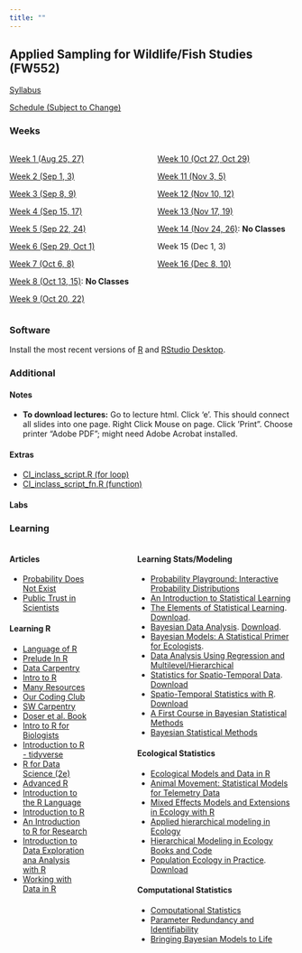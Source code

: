 ```yaml
---
title: ""
---
```


## Applied Sampling for Wildlife/Fish Studies (FW552)

<p><a href="Syllabus.qmd">Syllabus</a></p>

<p><a href="schedule.qmd">Schedule (Subject to Change)</a></p>

::: {.panel-tabset}


### Weeks 

:::: {.columns}

::: {.column width="50%"}

<p><a href="week1.qmd">Week 1 (Aug 25, 27)</a></p>

<p><a href="week2.qmd">Week 2 (Sep 1, 3)</a></p>

<p><a href="week3.qmd">Week 3 (Sep 8, 9)</a></p>

<p><a href="week4.qmd">Week 4 (Sep 15, 17)</a></p>

<p><a href="week5.qmd">Week 5 (Sep 22, 24)</a></p>

<p><a href="week6.qmd">Week 6 (Sep 29, Oct 1)</a></p>

<p><a href="week7.qmd">Week 7 (Oct 6, 8)</a></p>
<!-- <p>Week 7 (Oct 6, 8)</p> -->

<p><a href="week8.qmd">Week 8 (Oct 13, 15)</a>: <b>No Classes</b></p>

<!-- <p>Week 8 (Oct 13, 15)</p> -->
<!-- <p><a style="pointer-events: none; cursor: default; color:#606060"href="week8.qmd">Week 8 (Oct 8, 11)</a></p> -->

<p><a href="week9.qmd">Week 9 (Oct 20, 22)</a></p>
<!-- <p>Week 9 (Oct 20, 22)</p> -->



:::

::: {.column width="50%"}

<p><a href="week10.qmd">Week 10 (Oct 27, Oct 29)</a></p>
<!-- <p>Week 10 (Oct 27, Oct 29)</p> -->

<p><a href="week11.qmd">Week 11 (Nov 3, 5)</a></p>
<!-- <p>Week 11 (Nov 3, 5)</p> -->

<p><a href="week12.qmd">Week 12 (Nov 10, 12)</a></p>
<!-- <p>Week 12 (Nov 10, 12)</p> -->

<p><a href="week13.qmd">Week 13 (Nov 17, 19)</a></p>
<!-- <p>Week 13 (Nov 17, 19)</p> -->

<p><a href="week14.qmd">Week 14 (Nov 24, 26)</a>: <b>No Classes</b></p>
<!-- <p>Week 14 (Nov 24, 26)</p> -->

<!-- <p><a href="week15.qmd">Week 15 (Dec 1, 3)</a></p> -->
<p>Week 15 (Dec 1, 3)</p>

<p><a href="week16.qmd">Week 16 (Dec 8, 10)</a></p>
<!-- <p>Week 16 (Dec 8, 10)</p> -->

:::

::::

### Software

Install the most recent versions of <a href="https://cran.r-project.org/">R</a> and <a href="https://www.rstudio.com/products/rstudio/download/">RStudio Desktop</a>.

<!-- <a href="https://github.com/">Github</a> ... still thinking about whether we will use -->

<!-- <br> -->

### Additional

#### Notes
-   **To download lectures:** Go to lecture html. Click 'e'. This should connect all slides into one page. Right Click Mouse on page. Click 'Print". Choose printer "Adobe PDF"; might need Adobe Acrobat installed. 


#### Extras

- <a href="/classfiles552/ThompsonChapter3/CI_inclass_script.R">CI_inclass_script.R (for loop)</a>
- <a href="/classfiles552/ThompsonChapter3/CI_inclass_script_fn.R">CI_inclass_script_fn.R (function)</a>

#### Labs

<!-- ### Co-lead Discussion -->

<!-- - Students will be grouped and assigned a topic (e.g., mark-recapture).  -->

<!-- - Each group should pick an application paper (ideally) or methods paper (if desired) that is published on the assigned topic for the class to read.  -->

<!-- - Please send the paper (pdf) to me via email **2 weeks** before the topic is listed on the <a href="schedule.qmd">Schedule</a>; I will then post the paper on the website under the class prior to the discussion date. -->

<!-- - The group should come prepared to lead the discussion on the paper for (20-25 minutes). Assign questions for us to focus on or come prepared with questions to lead the discussion. Generally focus on things like... -->

<!--   - what is the statistical model -->
<!--   - did the authors define it clearly or reference another paper -->
<!--   - the type of data that is relevant -->
<!--   - how the sampling was achieved -->
<!--   - the inference/prediction that was sought -->
<!--   - how the model was used to answer the fundamental research question -->
<!--   - nuisances of issues of concern in the modeling or sampling -->
<!--   - try and connect principles/stastistics in the paper to what we have been doing in the class -->


<!-- ## Assigned Groups -->

<!-- **Species Distribution Model (10/8):** 		Libby Mojica, Travis Rainey		 -->
<!-- **Mark Recapture (10/11):**		Alex Badeaux, Noel Clark, Elke Tukker		 -->
<!-- **N mixture or Integrated Data Models (10/25):**	Sarah Gaulke, Sean Ingram		 -->
<!-- **Animal Movement (10/29):**		Jeremy Alder, Becca Windell		 -->
<!-- **Habitat Selection (11/5):**		Waverly Davis,  Lisa Roerk		 -->
<!-- **Community Modeling (11/12):**		Cat Adams, Bijoya Paul		 -->


<!-- ### Project -->

<!-- #### **Project Type** -->

<!-- Decide on whether you will work on a **1)** independent research project or **2)** develop a short lecture or lab case study on a statistical methodology. Research projects are individual, while a lecture/lab case study can be a team of 2-3 people.  -->

<!-- Once decided, individually (for a research project) or as a group (case study), email me a one paragraph synopsis of your plan and topic of choice. <span style="color:purple"><b>Please do this by October 25. </b></span> I will followup if I have any questions. -->

<!-- ##### **Independent Research Project** -->

<!-- Conduct a quantitative-focused project, such as a statistical analysis of data, or simulation based investigation. If you are unsure of whether your idea fits, come talk with me. If you want to use data from your graduate research, that would be great, but no need to use all of it or for exactly the purpose of your project. Simplifying the data and analysis is good and appropriate.  -->

<!-- *Objectives:* -->

<!-- - Write a report; this should be turned in <span style="color:purple"><b>December 6 (last day of classes).</b></span>  -->

<!-- - Present findings in class as an [ignite talk](https://www.ignitetalks.io/); i.e., a 5 minute long presentation with 20 slides and with the slides advancing automatically every 15 seconds. <span style="color:purple"><b>Presentations will be on December 3 and 6.</b></span>  -->

<!-- Prepare a report via R Markdown that generally follows the sections of 1) idea/hypothesis/setup, 2) data explanation, sampling methodology, and modeling, 3) results, and 4) summary/conclusions.  -->

<!-- In Canvas, please submit the compiled HTML, as well as all other files needed to knit this file. -->

<!-- This class is focused on  statistical models and model fitting, so make sure to emphasize the specifics of the statistical model that is being used and how it is being fit.  -->

<!-- This report does not have to be long, but it should be clear and well presented. Part of the grade will be your focus on communicating the data/model/results visually and via clear statistical language.  -->

<!-- ##### **Lecture/Lab Case Study ** -->

<!-- *Objective:* -->

<!-- - Create a lecture, R code lab, or hybrid centered around a quantitative approach relevant to wildlife ecology and conservation. -->

<!-- For example, 1) develop a lecture on a specific statistical model, 2) a lab walk through implementing the model and important nuances to consider, or 3) some mixture of these. -->

<!-- Aim for the lecture/lab to be around 25-30 minutes. <span style="color:purple"><b>Presentations will be on December 3 and 6</b></span>. Please submit the final materials on Canvas by <span style="color:purple"><b>December 6 (last day of classes).</b></span>  -->

<!-- Evaluation will be based on the clarity and organization of the materials presented and the preparedness of the instructors in engaging with the class.  -->

### Learning

:::: {.columns}

::: {.column width="30%"}

#### **Articles**

-   [Probability Does Not Exist](/readings/Prob.not.exist.pdf)
-   [Public Trust in Scientists](/readings/PublicDistrustScientists.pdf)

#### **Learning R**

-   [Language of R](https://bgerber123.github.io/R1day/#/the-language-of-r)
-   [Prelude In R](http://preludeinr.com/r-basics/)
-   [Data Carpentry](https://datacarpentry.org/R-ecology-lesson/)
-   [Intro to R](https://intro2r.com/)
-   [Many Resources](https://paulvanderlaken.com/2017/08/10/r-resources-cheatsheets-tutorials-books)
-   [Our Coding Club](https://ourcodingclub.github.io/tutorials/intro-to-r/)
-   [SW Carpentry](http://swcarpentry.github.io/r-novice-inflammation/)
-   [Doser et al. Book](https://www.jeffdoser.com/files/for875/_book/)
-   [Intro to R for Biologists](https://melbournebioinformatics.github.io/r-intro-biologists/intro_r_biologists.html#R_for_Biologists_course)
-   [Introduction to R - tidyverse](https://bookdown.org/ansellbr/WEHI_tidyR_course_book/)
-   [R for Data Science (2e)](https://r4ds.hadley.nz/)
-   [Advanced R](https://adv-r.hadley.nz/index.html)
-   [Introduction to the R Language](https://bookdown.org/mcwimberly/gdswr-book/introduction-to-the-r-language.html#matrices-and-lists)
-   [Introduction to R](https://bookdown.org/palmjulia/r_intro_script/introduction.html)
-   [An Introduction to R for Research](https://bookdown.org/rwnahhas/IntroToR/)
-   [Introduction to Data Exploration ana Analysis with R](https://bookdown.org/mikemahoney218/IDEAR/)
-   [Working with Data in R](https://bookdown.org/ejvanholm/WorkingWithData/)

:::

::: {.column width="10%"}
<!-- empty column to create gap -->
:::

::: {.column width="60%"}

#### **Learning Stats/Modeling**
-   [Probability Playground: Interactive Probability Distributions](https://www.acsu.buffalo.edu/~adamcunn/probability/probability.html)
-   [An Introduction to Statistical Learning](https://www.statlearning.com/)
-   [The Elements of Statistical Learning](https://hastie.su.domains/ElemStatLearn/). [Download](https://hastie.su.domains/ElemStatLearn/printings/ESLII_print12_toc.pdf).
-   [Bayesian Data Analysis](http://www.stat.columbia.edu/~gelman/book/). [Download](http://www.stat.columbia.edu/~gelman/book/BDA3.pdf).
-   [Bayesian Models: A Statistical Primer for Ecologists](https://press.princeton.edu/books/hardcover/9780691159287/bayesian-models).
-   [Data Analysis Using Regression and Multilevel/Hierarchical](http://www.stat.columbia.edu/~gelman/arm/)
-   [Statistics for Spatio-Temporal Data ](https://www.amazon.com/Statistics-Spatio-Temporal-Data-Noel-Cressie/dp/0471692743). [Download](https://download.e-bookshelf.de/download/0004/0172/80/L-G-0004017280-0009119041.pdf)
-   [Spatio-Temporal Statistics with R](https://spacetimewithr.org/). [Download](https://spacetimewithr.org/download)
-   [A First Course in Bayesian Statistical Methods](https://pdhoff.github.io/book/)
-   [Bayesian Statistical Methods](https://bayessm.wordpress.ncsu.edu/)

#### **Ecological Statistics**
-   [Ecological Models and Data in R](https://ms.mcmaster.ca/~bolker/emdbook/book.pdf)
-   [Animal Movement: Statistical Models for Telemetry Data](https://www.amazon.com/Animal-Movement-Statistical-Models-Telemetry/dp/1032097183)
-   [Mixed Effects Models and Extensions in Ecology with R](https://www.highstat.com/index.php?view=article&id=17&catid=18)
-   [Applied hierarchical modeling in Ecology](https://www.mbr-pwrc.usgs.gov/pubanalysis/keryroylebook/)
-   [Hierarchical Modeling in Ecology Books and Code](https://www.mbr-pwrc.usgs.gov/pubanalysis/roylebook/index.html)
-   [Population Ecology in Practice](https://www.amazon.com/Population-Ecology-Practice-Brett-Sandercock/dp/0470674148). [Download](https://batrachos.com/sites/default/files/pictures/Eco_Books/Murray_Sandercock_2020.pdf)



#### **Computational Statistics**
-   [Computational Statistics](https://www.stat.colostate.edu/computationalstatistics/)
-   [Parameter Redundancy and Identifiability](https://www.routledge.com/Parameter-Redundancy-and-Identifiability/Cole/p/book/9780367493219)
-   [Bringing Bayesian Models to Life](https://www.amazon.com/Bringing-Bayesian-Chapman-Environmental-Statistics/dp/0367198487)


:::

::::

:::




